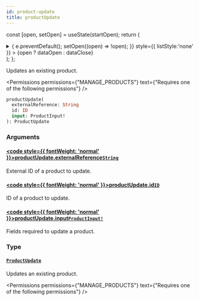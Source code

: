 ```yaml
---
id: product-update
title: productUpdate
---
```






const [open, setOpen] = useState(startOpen);
return (
<details {...(open ? { open: true } : {})} className="details" style={{ border:'none', boxShadow:'none', background:'var(--ifm-background-color)' }}>
<summary
onClick={(e) => {
e.preventDefault();
setOpen((open) => !open);
}}
style={{ listStyle:'none' }} >
{open ? dataOpen : dataClose}
</summary>
{open && children}
</details>
);
};

Updates an existing product.


<Permissions permissions={"MANAGE_PRODUCTS"} text={"Requires one of the following permissions"} />


```graphql
productUpdate(
  externalReference: String
  id: ID
  input: ProductInput!
): ProductUpdate
```

### Arguments

#### [<code style={{ fontWeight: 'normal' }}>productUpdate.<b>externalReference</b></code>](#)<Bullet />[`String`](../../../api-reference/miscellaneous/scalars/string.mdx) <Badge class="badge badge--secondary" text="scalar"/> <Badge class="badge badge--secondary" text="miscellaneous"/>

External ID of a product to update.

#### [<code style={{ fontWeight: 'normal' }}>productUpdate.<b>id</b></code>](#)<Bullet />[`ID`](../../../api-reference/miscellaneous/scalars/id.mdx) <Badge class="badge badge--secondary" text="scalar"/> <Badge class="badge badge--secondary" text="miscellaneous"/>

ID of a product to update.

#### [<code style={{ fontWeight: 'normal' }}>productUpdate.<b>input</b></code>](#)<Bullet />[`ProductInput!`](../../../api-reference/products/inputs/product-input.mdx) <Badge class="badge badge--secondary" text="non-null"/> <Badge class="badge badge--secondary" text="input"/> <Badge class="badge badge--secondary" text="products"/>

Fields required to update a product.

### Type

#### [`ProductUpdate`](../../../api-reference/products/objects/product-update.mdx) <Badge class="badge badge--secondary" text="object"/> <Badge class="badge badge--secondary" text="products"/>

Updates an existing product.


<Permissions permissions={"MANAGE_PRODUCTS"} text={"Requires one of the following permissions"} />


